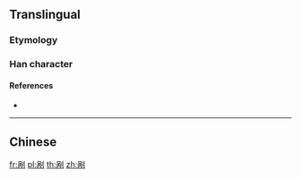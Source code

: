 {{character info/new}}
{{also|剮}}
==Translingual==

===Etymology===
{{Han simp|剮|f=咼|t=呙}}

===Han character===
{{Han char|rn=18|rad=刀|as=07|sn=9|four=|canj=RBLN|ids=⿰呙刂}}

====References====
* {{Han ref|kx=0140.291|hdz=10342.020|uh=5250|ud=21072}}

----

==Chinese==
{{zh-see|剮}}

[[fr:剐]]
[[pl:剐]]
[[th:剐]]
[[zh:剐]]